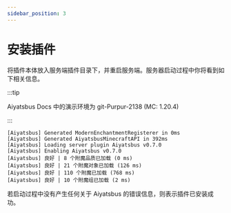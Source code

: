 ```yaml
---
sidebar_position: 3
---
```


# 安装插件
将插件本体放入服务端插件目录下，并重启服务端。服务器启动过程中你将看到如下相关信息。

:::tip

Aiyatsbus Docs 中的演示环境为 git-Purpur-2138 (MC: 1.20.4)

:::

```
[Aiyatsbus] Generated ModernEnchantmentRegisterer in 0ms
[Aiyatsbus] Generated AiyatsbusMinecraftAPI in 392ms
[Aiyatsbus] Loading server plugin Aiyatsbus v0.7.0
[Aiyatsbus] Enabling Aiyatsbus v0.7.0
[Aiyatsbus] 良好 | 8 个附魔品质已加载 (0 ms)
[Aiyatsbus] 良好 | 21 个附魔对象已加载 (126 ms)
[Aiyatsbus] 良好 | 110 个附魔已加载 (768 ms)
[Aiyatsbus] 良好 | 10 个附魔组已加载 (2 ms)
```
若启动过程中没有产生任何关于 Aiyatsbus 的错误信息，则表示插件已安装成功。